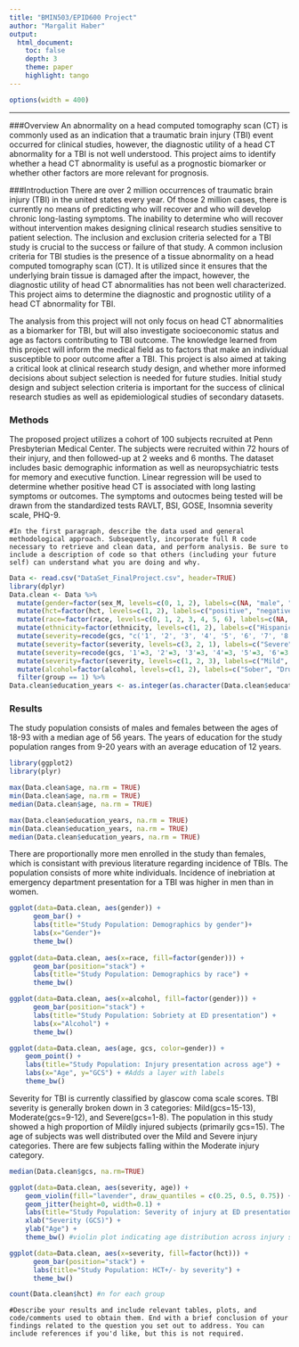 ```yaml
---
title: "BMIN503/EPID600 Project"
author: "Margalit Haber"
output: 
  html_document:
    toc: false 
    depth: 3 
    theme: paper 
    highlight: tango
---
```

```r
options(width = 400)
```  
***
###Overview 
An abnormality on a head computed tomography scan (CT) is commonly used as an indication that a traumatic brain injury (TBI) event occurred for clinical studies, however, the diagnostic utility of a head CT abnormality for a TBI is not well understood. This project aims to identify whether a head CT abnormality is useful as a prognostic biomarker or whether other factors are more relevant for prognosis.

###Introduction
There are over 2 million occurrences of traumatic brain injury (TBI) in the united states every year. Of those 2 million cases, there is currently no means of predicting who will recover and who will develop chronic long-lasting symptoms. The inability to determine who will recover without intervention makes designing clinical research studies sensitive to patient selection. The inclusion and exclusion criteria selected for a TBI study is crucial to the success or failure of that study. A common inclusion criteria for TBI studies is the presence of a tissue abnormality on a head computed tomography scan (CT). It is utilized since it ensures that the underlying brain tissue is damaged after the impact, however, the diagnostic utility of head CT abnormalities has not been well characterized. This project aims to determine the diagnostic and prognostic utility of a head CT abnormality for TBI.
	
The analysis from this project will not only focus on head CT abnormalities as a biomarker for TBI, but will also investigate socioeconomic status and age as factors contributing to TBI outcome. The knowledge learned from this project will inform the medical field as to factors that make an individual susceptible to poor outcome after a TBI. This project is also aimed at taking a critical look at clinical research study design, and whether more informed decisions about subject selection is needed for future studies. Initial study design and subject selection criteria is important for the success of clinical research studies as well as epidemiological studies of secondary datasets.



### Methods
The proposed project utilizes a cohort of 100 subjects recruited at Penn Presbyterian Medical Center. The subjects were recruited within 72 hours of their injury, and then followed-up at 2 weeks and 6 months. The dataset includes basic demographic information as well as neuropsychiatric tests for memory and executive function. Linear regression will be used to determine whether positive head CT is associated with long lasting symptoms or outcomes. The symptoms and outocmes being tested will be drawn from the standardized tests RAVLT, BSI, GOSE, Insomnia severity scale, PHQ-9.


`#In the first paragraph, describe the data used and general methodological approach. Subsequently, incorporate full R code necessary to retrieve and clean data, and perform analysis. Be sure to include a description of code so that others (including your future self) can understand what you are doing and why. 
`

```r
Data <- read.csv("DataSet_FinalProject.csv", header=TRUE)
library(dplyr)
Data.clean <- Data %>%
  mutate(gender=factor(sex_M, levels=c(0, 1, 2), labels=c(NA, "male", "female"))) %>%
  mutate(hct=factor(hct, levels=c(1, 2), labels=c("positive", "negative"))) %>%
  mutate(race=factor(race, levels=c(0, 1, 2, 3, 4, 5, 6), labels=c(NA, "Indian", "AlaskanNative.Inuit", "Asian", "NativeHawaiian.PacificIslander", "Black", "White"))) %>%
  mutate(ethnicity=factor(ethnicity, levels=c(1, 2), labels=c("Hispanic.Latin", "NonHispanic"))) %>%
  mutate(severity=recode(gcs, "c('1', '2', '3', '4', '5', '6', '7', '8')=3 ; c('9', '10', '11', '12')=2 ; c('13', '14', '15')=3")) %>%
  mutate(severity=factor(severity, levels=c(3, 2, 1), labels=c("Severe", "Moderate", "Mild"))) %>% 
  mutate(severity=recode(gcs, '1'=3, '2'=3, '3'=3, '4'=3, '5'=3, '6'=3, '7'=3, '8'=3 , '9'=2, '10'=2, '11'=2, '12'=2 , '13'=1, '14'=1, '15'=1)) %>%
  mutate(severity=factor(severity, levels=c(1, 2, 3), labels=c("Mild", "Moderate","Severe"))) %>%
  mutate(alcohol=factor(alcohol, levels=c(1, 2), labels=c("Sober", "Drunk"))) %>%
  filter(group == 1) %>%
Data.clean$education_years <- as.integer(as.character(Data.clean$education_years))
```

### Results
The study population consists of males and females between the ages of 18-93 with a median age of 56 years. The years of education for the study population ranges from 9-20 years with an average education of 12 years.
```r
library(ggplot2)
library(plyr)

max(Data.clean$age, na.rm = TRUE)
min(Data.clean$age, na.rm = TRUE)
median(Data.clean$age, na.rm = TRUE) 

max(Data.clean$education_years, na.rm = TRUE)
min(Data.clean$education_years, na.rm = TRUE)
median(Data.clean$education_years, na.rm = TRUE)
```
There are proportionally more men enrolled in the study than females, which is consistant with previous literature regarding incidence of TBIs. The population consists of more white individuals. Incidence of inebriation at emergency department presentation for a TBI was higher in men than in women. 
```r
ggplot(data=Data.clean, aes(gender)) + 
      geom_bar() +
      labs(title="Study Population: Demographics by gender")+
      labs(x="Gender")+
      theme_bw()
      
ggplot(data=Data.clean, aes(x=race, fill=factor(gender))) +
      geom_bar(position="stack") +
      labs(title="Study Population: Demographics by race") +
      theme_bw()

ggplot(data=Data.clean, aes(x=alcohol, fill=factor(gender))) +
      geom_bar(position="stack") +
      labs(title="Study Population: Sobriety at ED presentation") +
      labs(x="Alcohol") +
      theme_bw()

ggplot(data=Data.clean, aes(age, gcs, color=gender)) + 
    geom_point() + 
    labs(title="Study Population: Injury presentation across age") +
    labs(x="Age", y="GCS") + #Adds a layer with labels
    theme_bw()
```
Severity for TBI is currently classified by glascow coma scale scores. TBI severity is generally broken down in 3 categories: Mild(gcs=15-13), Moderate(gcs=9-12), and Severe(gcs=1-8). The population in this study showed a high proportion of Mildly injured subjects (primarily gcs=15). The age of subjects was well distributed over the Mild and Severe injury categories. There are few subjects falling within the Moderate injury category.
```r
median(Data.clean$gcs, na.rm=TRUE)

ggplot(data=Data.clean, aes(severity, age)) +
    geom_violin(fill="lavender", draw_quantiles = c(0.25, 0.5, 0.75)) +
    geom_jitter(height=0, width=0.1) +
    labs(title="Study Population: Severity of injury at ED presentation") +
    xlab("Severity (GCS)") +
    ylab("Age") +
    theme_bw() #violin plot indicating age distribution across injury severity 

ggplot(data=Data.clean, aes(x=severity, fill=factor(hct))) +
      geom_bar(position="stack") +
      labs(title="Study Population: HCT+/- by severity") +
      theme_bw()

count(Data.clean$hct) #n for each group
```
`#Describe your results and include relevant tables, plots, and code/comments used to obtain them. End with a brief conclusion of your findings related to the question you set out to address. You can include references if you'd like, but this is not required.`